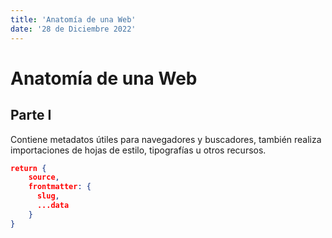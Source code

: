 ```yaml
---
title: 'Anatomía de una Web'
date: '28 de Diciembre 2022'
---
```


# Anatomía de una Web

## Parte I

Contiene metadatos útiles para navegadores y buscadores, también realiza importaciones de hojas de estilo, tipografías u otros recursos.

```json
return {
    source,
    frontmatter: {
      slug,
      ...data
    }
}
```  